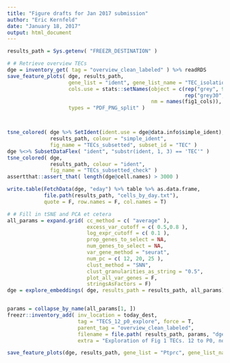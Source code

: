 ```yaml
---
title: "Figure drafts for Jan 2017 submission"
author: "Eric Kernfeld"
date: "January 18, 2017"
output: html_document
---
```


```r
results_path = Sys.getenv( "FREEZR_DESTINATION" )

# # Retrieve overview TECs 
dge = inventory_get( tag = "overview_clean_labeled" ) %>% readRDS 
save_feature_plots( dge, results_path, 
                    gene_list = "ident", gene_list_name = "TEC_isolation_cartoon", 
                    cols.use = stats::setNames(object = c(rep("grey", 9), 
                                                          rep("grey30", 3)), 
                                               nm = names(fig1_cols)), 
                    types = "PDF_PNG_split" )



tsne_colored( dge %>% SetIdent(ident.use = dge@data.info$simple_ident), 
              results_path, colour = "simple_ident", 
              fig_name = "TECs_subsetted", subset_id = "TEC" )
dge %<>% SubsetDataFlex( "ident", "substr(ident, 1, 3) == 'TEC'" ) 
tsne_colored( dge, 
              results_path, colour = "ident", 
              fig_name = "TECs_subsetted_check" )
assertthat::assert_that( length(dge@cell.names) > 3000 )

write.table(FetchData(dge, "eday") %>% table %>% as.data.frame, 
            file.path(results_path, "cells_by_day.txt"), 
            quote = F, row.names = F, col.names = T)

# # Fill in tSNE and PCA et cetera
all_params = expand.grid( cc_method = c( "average" ),
                          excess_var_cutoff = c( 0.5,0.8 ),
                          log_expr_cutoff = c( 0.1 ), 
                          prop_genes_to_select = NA, 
                          num_genes_to_select = NA, 
                          var_gene_method = "seurat",
                          num_pc = c( 12, 20, 25 ),
                          clust_method = "SNN",
                          clust_granularities_as_string = "0.5",
                          plot_all_var_genes = F,
                          stringsAsFactors = F)
dge = explore_embeddings( dge, results_path = results_path, all_params)


params = collapse_by_name(all_params[1, ])
freezr::inventory_add( inv_location = today_dest, 
                       tag = "TECS_12_p0_explore", force = T,
                       parent_tag = "overview_clean_labeled", 
                       filename = file.path( results_path, params, "dge.data" ), 
                       extra = "Exploration of Fig 1 TECs. 12 to P0, no sorted data.")

save_feature_plots(dge, results_path, gene_list = "Ptprc", gene_list_name = "Ptprc")
```
